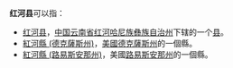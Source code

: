 '''红河县'''可以指：
* [[红河县|红河县]]，[[中华人民共和国|中国]][[云南省|云南省]][[红河哈尼族彝族自治州|红河哈尼族彝族自治州]]下辖的一个[[县|县]]。
* [[紅河縣_(德克薩斯州)|紅河縣 (德克薩斯州)]]，[[美國|美國]][[德克薩斯州|德克薩斯州]]的一個縣。
* [[紅河縣_(路易斯安那州)|紅河縣 (路易斯安那州)]]，美國[[路易斯安那州|路易斯安那州]]的一個縣。

{{disambig|H红河县 (消歧义)|Cat=三字县名消歧义}}